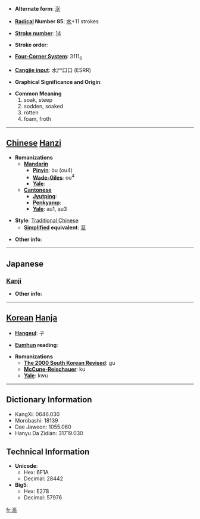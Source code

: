 * '''Alternate form''': [[沤]]

* '''[[Wiktionary:Chinese radical index| Radical]] Number 85''': [[Wiktionary:Chinese radical index 水|水]]+11 strokes

* '''[[Wiktionary:Chinese total strokes index|Stroke number]]''': [[Wiktionary:Chinese total strokes index 14|14]]

* '''Stroke order''': 

* '''[[Wiktionary:Chinese four corner index|Four-Corner System]]''': 3111<sub>6</sub>

* '''[[Wiktionary:Chinese Cangjie index|Cangjie input]]''': 水尸口口 (ESRR)

* '''Graphical Significance and Origin''': 

* '''Common Meaning'''
*#soak, steep
*# sodden, soaked
*# rotten
*# foam, froth


----

== [[Chinese]] [[Hanzi]] ==

* '''Romanizations'''
** '''[[Mandarin]]'''
*** '''[[Pinyin]]''': òu (ou4)
*** '''[[Wade-Giles]]''': ou<sup>4</sup>
*** '''[[Yale]]''': 
** '''[[Cantonese]]'''
*** '''[[Jyutping]]''':
*** '''[[Penkyamp]]''': 
*** '''[[Yale]]''': au1, au3

* '''Style''': [[Traditional Chinese]] 
** '''[[Simplified Chinese|Simplified]] equivalent''': [[沤]]

* '''Other info''': 

----

==Japanese==
===[[Kanji]]===
{{kanji|on readings=[[おう]] (ō), [[う]] (u)|kun readings=[[ひたす]] (hitasu)}}

* '''Other info''':  

----

== [[Korean]] [[Hanja]] ==

* '''[[Hangeul]]''': 구

* '''[[Eumhun]] reading''': 

* '''Romanizations'''
** '''[[The 2000 South Korean Revised Romanization|The 2000 South Korean Revised]]''': gu
** '''[[McCune-Reischauer]]''': ku
** '''[[Yale]]''': kwu

----

== Dictionary Information ==

* KangXi: 0646.030
* Morobashi: 18139
* Dae Jaweon: 1055.060
* Hanyu Da Zidian: 31719.030

== Technical Information ==

* '''Unicode''':
** Hex: 6F1A
** Decimal: 28442
* '''Big5''':
** Hex: E278
** Decimal: 57976

[[fr:漚]]